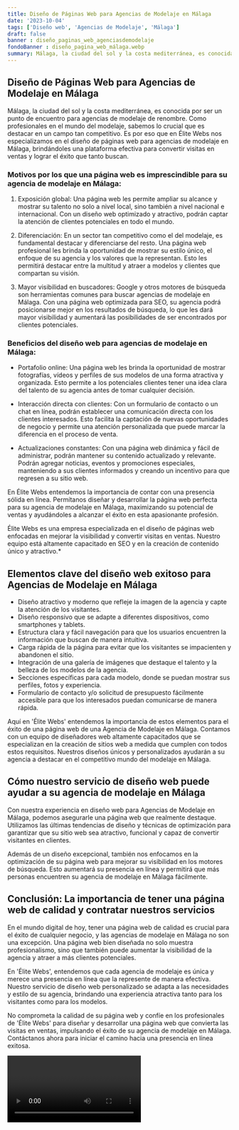 ```yaml
---
title: Diseño de Páginas Web para Agencias de Modelaje en Málaga
date: '2023-10-04'
tags: ['Diseño web', 'Agencias de Modelaje', 'Málaga']
draft: false
banner : diseño_paginas_web_agenciasdemodelaje
fondoBanner : diseño_pagina_web_málaga.webp
summary: Málaga, la ciudad del sol y la costa mediterránea, es conocida por ser un punto de encuentro para agencias de modelaje de renombre. Como profesionales en el mundo del modelaje, sabemos lo crucial que es destacar en un campo tan competitivo. Es por eso que en Élite Webs nos especializamos en el diseño de páginas web para agencias de modelaje en Málaga, brindándoles una plataforma efectiva para convertir visitas en ventas y lograr el éxito que tanto buscan.
---
```


## Diseño de Páginas Web para Agencias de Modelaje en Málaga

Málaga, la ciudad del sol y la costa mediterránea, es conocida por ser un punto de encuentro para agencias de modelaje de renombre. Como profesionales en el mundo del modelaje, sabemos lo crucial que es destacar en un campo tan competitivo. Es por eso que en Élite Webs nos especializamos en el diseño de páginas web para agencias de modelaje en Málaga, brindándoles una plataforma efectiva para convertir visitas en ventas y lograr el éxito que tanto buscan.

### Motivos por los que una página web es imprescindible para su agencia de modelaje en Málaga:

1. Exposición global: Una página web les permite ampliar su alcance y mostrar su talento no solo a nivel local, sino también a nivel nacional e internacional. Con un diseño web optimizado y atractivo, podrán captar la atención de clientes potenciales en todo el mundo.

2. Diferenciación: En un sector tan competitivo como el del modelaje, es fundamental destacar y diferenciarse del resto. Una página web profesional les brinda la oportunidad de mostrar su estilo único, el enfoque de su agencia y los valores que la representan. Esto les permitirá destacar entre la multitud y atraer a modelos y clientes que compartan su visión.

3. Mayor visibilidad en buscadores: Google y otros motores de búsqueda son herramientas comunes para buscar agencias de modelaje en Málaga. Con una página web optimizada para SEO, su agencia podrá posicionarse mejor en los resultados de búsqueda, lo que les dará mayor visibilidad y aumentará las posibilidades de ser encontrados por clientes potenciales.

### Beneficios del diseño web para agencias de modelaje en Málaga:

- Portafolio online: Una página web les brinda la oportunidad de mostrar fotografías, vídeos y perfiles de sus modelos de una forma atractiva y organizada. Esto permite a los potenciales clientes tener una idea clara del talento de su agencia antes de tomar cualquier decisión.

- Interacción directa con clientes: Con un formulario de contacto o un chat en línea, podrán establecer una comunicación directa con los clientes interesados. Esto facilita la captación de nuevas oportunidades de negocio y permite una atención personalizada que puede marcar la diferencia en el proceso de venta.

- Actualizaciones constantes: Con una página web dinámica y fácil de administrar, podrán mantener su contenido actualizado y relevante. Podrán agregar noticias, eventos y promociones especiales, manteniendo a sus clientes informados y creando un incentivo para que regresen a su sitio web.

En Élite Webs entendemos la importancia de contar con una presencia sólida en línea. Permítanos diseñar y desarrollar la página web perfecta para su agencia de modelaje en Málaga, maximizando su potencial de ventas y ayudándoles a alcanzar el éxito en esta apasionante profesión.

Élite Webs es una empresa especializada en el diseño de páginas web enfocadas en mejorar la visibilidad y convertir visitas en ventas. Nuestro equipo está altamente capacitado en SEO y en la creación de contenido único y atractivo.*

<GifSeo />

<Cta />

## Elementos clave del diseño web exitoso para Agencias de Modelaje en Málaga

- Diseño atractivo y moderno que refleje la imagen de la agencia y capte la atención de los visitantes.
- Diseño responsivo que se adapte a diferentes dispositivos, como smartphones y tablets.
- Estructura clara y fácil navegación para que los usuarios encuentren la información que buscan de manera intuitiva.
- Carga rápida de la página para evitar que los visitantes se impacienten y abandonen el sitio.
- Integración de una galería de imágenes que destaque el talento y la belleza de los modelos de la agencia.
- Secciones específicas para cada modelo, donde se puedan mostrar sus perfiles, fotos y experiencia.
- Formulario de contacto y/o solicitud de presupuesto fácilmente accesible para que los interesados puedan comunicarse de manera rápida.

Aquí en 'Élite Webs' entendemos la importancia de estos elementos para el éxito de una página web de una Agencia de Modelaje en Málaga. Contamos con un equipo de diseñadores web altamente capacitados que se especializan en la creación de sitios web a medida que cumplen con todos estos requisitos. Nuestros diseños únicos y personalizados ayudarán a su agencia a destacar en el competitivo mundo del modelaje en Málaga.

## Cómo nuestro servicio de diseño web puede ayudar a su agencia de modelaje en Málaga

Con nuestra experiencia en diseño web para Agencias de Modelaje en Málaga, podemos asegurarle una página web que realmente destaque. Utilizamos las últimas tendencias de diseño y técnicas de optimización para garantizar que su sitio web sea atractivo, funcional y capaz de convertir visitantes en clientes.

Además de un diseño excepcional, también nos enfocamos en la optimización de su página web para mejorar su visibilidad en los motores de búsqueda. Esto aumentará su presencia en línea y permitirá que más personas encuentren su agencia de modelaje en Málaga fácilmente.

## Conclusión: La importancia de tener una página web de calidad y contratar nuestros servicios

En el mundo digital de hoy, tener una página web de calidad es crucial para el éxito de cualquier negocio, y las agencias de modelaje en Málaga no son una excepción. Una página web bien diseñada no solo muestra profesionalismo, sino que también puede aumentar la visibilidad de la agencia y atraer a más clientes potenciales.

En 'Élite Webs', entendemos que cada agencia de modelaje es única y merece una presencia en línea que la represente de manera efectiva. Nuestro servicio de diseño web personalizado se adapta a las necesidades y estilo de su agencia, brindando una experiencia atractiva tanto para los visitantes como para los modelos.

No comprometa la calidad de su página web y confíe en los profesionales de 'Élite Webs' para diseñar y desarrollar una página web que convierta las visitas en ventas, impulsando el éxito de su agencia de modelaje en Málaga. Contáctanos ahora para iniciar el camino hacia una presencia en línea exitosa.

<Video />

<CtaBot job='Agencias de Modelaje' city='Málaga'/>

<Gmaps query='Málaga+españa+maps' />